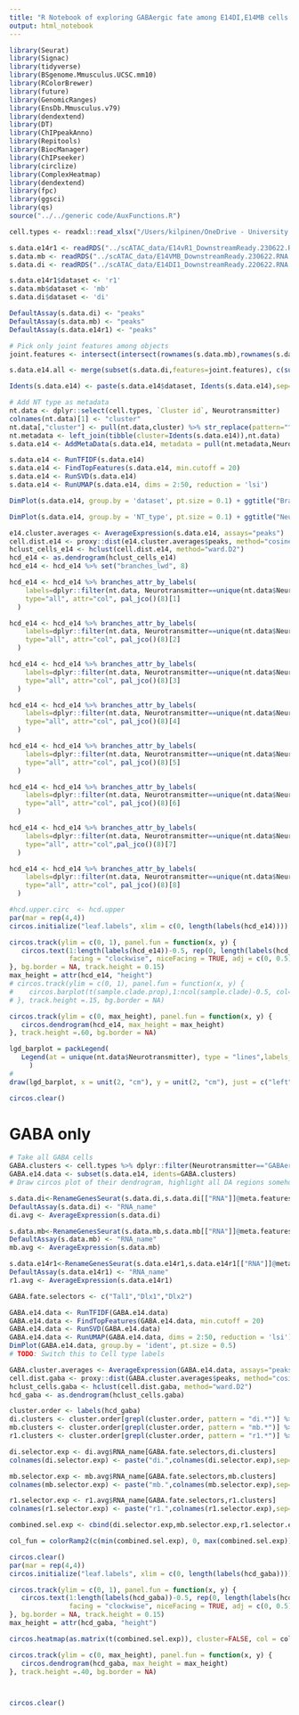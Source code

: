 ```yaml
---
title: "R Notebook of exploring GABAergic fate among E14DI,E14MB cells E14R1 cells"
output: html_notebook
---
```



```r
library(Seurat)
library(Signac)
library(tidyverse)
library(BSgenome.Mmusculus.UCSC.mm10)
library(RColorBrewer)
library(future)
library(GenomicRanges)
library(EnsDb.Mmusculus.v79)
library(dendextend)
library(DT)
library(ChIPpeakAnno)
library(Repitools)
library(BiocManager)
library(ChIPseeker)
library(circlize)
library(ComplexHeatmap)
library(dendextend)
library(fpc)
library(ggsci)
library(qs)
source("../../generic code/AuxFunctions.R")
```

```r
cell.types <- readxl::read_xlsx("/Users/kilpinen/OneDrive - University of Helsinki/Neuronal Feature Space/Cell types master table 280622 joint feature space.xlsx", sheet="cell types labels")
```


```r
s.data.e14r1 <- readRDS("../scATAC_data/E14vR1_DownstreamReady.230622.RNA.pos.idents.Rds")
s.data.mb <- readRDS("../scATAC_data/E14VMB_DownstreamReady.230622.RNA.pos.idents.Rds")
s.data.di <- readRDS("../scATAC_data/E14DI1_DownstreamReady.220622.RNA.pos.idents.Rds")
```

```r
s.data.e14r1$dataset <- 'r1'
s.data.mb$dataset <- 'mb'
s.data.di$dataset <- 'di'

DefaultAssay(s.data.di) <- "peaks"
DefaultAssay(s.data.mb) <- "peaks"
DefaultAssay(s.data.e14r1) <- "peaks"

# Pick only joint features among objects
joint.features <- intersect(intersect(rownames(s.data.mb),rownames(s.data.di)),rownames(s.data.e14r1))

s.data.e14.all <- merge(subset(s.data.di,features=joint.features), c(subset(s.data.mb, features=joint.features),subset(s.data.e14r1, features=joint.features)), add.cell.ids=c("di","mb","r1"), merge.data=TRUE)

Idents(s.data.e14) <- paste(s.data.e14$dataset, Idents(s.data.e14),sep=".")

# Add NT type as metadata
nt.data <- dplyr::select(cell.types, `Cluster id`, Neurotransmitter)
colnames(nt.data)[1] <- "cluster"
nt.data[,"cluster"] <- pull(nt.data,cluster) %>% str_replace(pattern="^e14","")
nt.metadata <- left_join(tibble(cluster=Idents(s.data.e14)),nt.data)
s.data.e14 <- AddMetaData(s.data.e14, metadata = pull(nt.metadata,Neurotransmitter), col.name = "NT_type")
```

```r
s.data.e14 <- RunTFIDF(s.data.e14)
s.data.e14 <- FindTopFeatures(s.data.e14, min.cutoff = 20)
s.data.e14 <- RunSVD(s.data.e14)
s.data.e14 <- RunUMAP(s.data.e14, dims = 2:50, reduction = 'lsi')
```

```r
DimPlot(s.data.e14, group.by = 'dataset', pt.size = 0.1) + ggtitle("Brain region")
```

```r
DimPlot(s.data.e14, group.by = 'NT_type', pt.size = 0.1) + ggtitle("Neurotransmitter type")
```

```r
e14.cluster.averages <- AverageExpression(s.data.e14, assays="peaks")
cell.dist.e14 <- proxy::dist(e14.cluster.averages$peaks, method="cosine", by_rows=FALSE)
hclust_cells_e14 <- hclust(cell.dist.e14, method="ward.D2")
hcd_e14 <- as.dendrogram(hclust_cells_e14)
hcd_e14 <- hcd_e14 %>% set("branches_lwd", 8)

hcd_e14 <- hcd_e14 %>% branches_attr_by_labels(
    labels=dplyr::filter(nt.data, Neurotransmitter==unique(nt.data$Neurotransmitter)[1] & !grepl(nt.data$cluster, pattern="^e12")) %>% pull(cluster),
    type="all", attr="col", pal_jco()(8)[1]
  )

hcd_e14 <- hcd_e14 %>% branches_attr_by_labels(
    labels=dplyr::filter(nt.data, Neurotransmitter==unique(nt.data$Neurotransmitter)[2] & !grepl(nt.data$cluster, pattern="^e12")) %>% pull(cluster),
    type="all", attr="col", pal_jco()(8)[2]
  )

hcd_e14 <- hcd_e14 %>% branches_attr_by_labels(
    labels=dplyr::filter(nt.data, Neurotransmitter==unique(nt.data$Neurotransmitter)[3] & !grepl(nt.data$cluster, pattern="^e12")) %>% pull(cluster),
    type="all", attr="col", pal_jco()(8)[3]
  )

hcd_e14 <- hcd_e14 %>% branches_attr_by_labels(
    labels=dplyr::filter(nt.data, Neurotransmitter==unique(nt.data$Neurotransmitter)[4] & !grepl(nt.data$cluster, pattern="^e12")) %>% pull(cluster),
    type="all", attr="col", pal_jco()(8)[4]
  )

hcd_e14 <- hcd_e14 %>% branches_attr_by_labels(
    labels=dplyr::filter(nt.data, Neurotransmitter==unique(nt.data$Neurotransmitter)[5] & !grepl(nt.data$cluster, pattern="^e12")) %>% pull(cluster),
    type="all", attr="col", pal_jco()(8)[5]
  )

hcd_e14 <- hcd_e14 %>% branches_attr_by_labels(
    labels=dplyr::filter(nt.data, Neurotransmitter==unique(nt.data$Neurotransmitter)[6] & !grepl(nt.data$cluster, pattern="^e12")) %>% pull(cluster),
    type="all", attr="col", pal_jco()(8)[6]
  )

hcd_e14 <- hcd_e14 %>% branches_attr_by_labels(
    labels=dplyr::filter(nt.data, Neurotransmitter==unique(nt.data$Neurotransmitter)[7] & !grepl(nt.data$cluster, pattern="^e12")) %>% pull(cluster),
    type="all", attr="col",pal_jco()(8)[7]
  )

hcd_e14 <- hcd_e14 %>% branches_attr_by_labels(
    labels=dplyr::filter(nt.data, Neurotransmitter==unique(nt.data$Neurotransmitter)[8] & !grepl(nt.data$cluster, pattern="^e12")) %>% pull(cluster),
    type="all", attr="col", pal_jco()(8)[8]
  )
```


```r
#hcd.upper.circ  <- hcd.upper
par(mar = rep(4,4))
circos.initialize("leaf.labels", xlim = c(0, length(labels(hcd_e14))))

circos.track(ylim = c(0, 1), panel.fun = function(x, y) {
   circos.text(1:length(labels(hcd_e14))-0.5, rep(0, length(labels(hcd_e14))), labels(hcd_e14), col = labels_colors(hcd_e14),
               facing = "clockwise", niceFacing = TRUE, adj = c(0, 0.5), cex=3)
}, bg.border = NA, track.height = 0.15)
max_height = attr(hcd_e14, "height")
# circos.track(ylim = c(0, 1), panel.fun = function(x, y) {
#    circos.barplot(t(sample.clade.prop),1:ncol(sample.clade)-0.5, col=pal_jco()(4))
# }, track.height =.15, bg.border = NA)

circos.track(ylim = c(0, max_height), panel.fun = function(x, y) {
   circos.dendrogram(hcd_e14, max_height = max_height)
}, track.height =.60, bg.border = NA)

lgd_barplot = packLegend(
   Legend(at = unique(nt.data$Neurotransmitter), type = "lines",labels_gp = gpar(col = "black", cex = 2), legend_gp = gpar(col=pal_jco()(8), lwd = 8), title_position = "topleft", title_gp = gpar(cex = 2), title = "Neurotransmitter type", size = unit(4, "mm"))
     )
# 
draw(lgd_barplot, x = unit(2, "cm"), y = unit(2, "cm"), just = c("left", "bottom"))

circos.clear()
```

# GABA only

```r
# Take all GABA cells
GABA.clusters <- cell.types %>% dplyr::filter(Neurotransmitter=="GABAergic neurons" & `Brain region` %in% c("DI","MB","R1")) %>% pull(`Cluster id`) %>% str_replace(pattern="^e14","")
GABA.e14.data <- subset(s.data.e14, idents=GABA.clusters)
# Draw circos plot of their dendrogram, highlight all DA regions somehow
```

```r
s.data.di<-RenameGenesSeurat(s.data.di,s.data.di[["RNA"]]@meta.features[,1])
DefaultAssay(s.data.di) <- "RNA_name"
di.avg <- AverageExpression(s.data.di)

s.data.mb<-RenameGenesSeurat(s.data.mb,s.data.mb[["RNA"]]@meta.features[,1])
DefaultAssay(s.data.mb) <- "RNA_name"
mb.avg <- AverageExpression(s.data.mb)

s.data.e14r1<-RenameGenesSeurat(s.data.e14r1,s.data.e14r1[["RNA"]]@meta.features[,1])
DefaultAssay(s.data.e14r1) <- "RNA_name"
r1.avg <- AverageExpression(s.data.e14r1)

GABA.fate.selectors <- c("Tal1","Dlx1","Dlx2")
```


```r
GABA.e14.data <- RunTFIDF(GABA.e14.data)
GABA.e14.data <- FindTopFeatures(GABA.e14.data, min.cutoff = 20)
GABA.e14.data <- RunSVD(GABA.e14.data)
GABA.e14.data <- RunUMAP(GABA.e14.data, dims = 2:50, reduction = 'lsi')
DimPlot(GABA.e14.data, group.by = 'ident', pt.size = 0.5)
# TODO: Switch this to Cell type labels
```

```r
GABA.cluster.averages <- AverageExpression(GABA.e14.data, assays="peaks")
cell.dist.gaba <- proxy::dist(GABA.cluster.averages$peaks, method="cosine", by_rows=FALSE)
hclust_cells.gaba <- hclust(cell.dist.gaba, method="ward.D2")
hcd_gaba <- as.dendrogram(hclust_cells.gaba)
```

```r
cluster.order <- labels(hcd_gaba)
di.clusters <- cluster.order[grepl(cluster.order, pattern = "di.*")] %>% str_remove("di.") %>% as.numeric()
mb.clusters <- cluster.order[grepl(cluster.order, pattern = "mb.*")] %>% str_remove("mb.") %>% as.numeric()
r1.clusters <- cluster.order[grepl(cluster.order, pattern = "r1.*")] %>% str_remove("r1.") %>% as.numeric()

di.selector.exp <- di.avg$RNA_name[GABA.fate.selectors,di.clusters]
colnames(di.selector.exp) <- paste("di.",colnames(di.selector.exp),sep="")

mb.selector.exp <- mb.avg$RNA_name[GABA.fate.selectors,mb.clusters]
colnames(mb.selector.exp) <- paste("mb.",colnames(mb.selector.exp),sep="")

r1.selector.exp <- r1.avg$RNA_name[GABA.fate.selectors,r1.clusters]
colnames(r1.selector.exp) <- paste("r1.",colnames(r1.selector.exp),sep="")

combined.sel.exp <- cbind(di.selector.exp,mb.selector.exp,r1.selector.exp)[,cluster.order]

col_fun = colorRamp2(c(min(combined.sel.exp), 0, max(combined.sel.exp)), c("red", "white", "green"))
```


```r
circos.clear()
par(mar = rep(4,4))
circos.initialize("leaf.labels", xlim = c(0, length(labels(hcd_gaba))))

circos.track(ylim = c(0, 1), panel.fun = function(x, y) {
   circos.text(1:length(labels(hcd_gaba))-0.5, rep(0, length(labels(hcd_gaba))), labels(hcd_gaba), col = labels_colors(hcd_gaba),
               facing = "clockwise", niceFacing = TRUE, adj = c(0, 0.5), cex=1)
}, bg.border = NA, track.height = 0.15)
max_height = attr(hcd_gaba, "height")

circos.heatmap(as.matrix(t(combined.sel.exp)), cluster=FALSE, col = col_fun,  dend.side="none")

circos.track(ylim = c(0, max_height), panel.fun = function(x, y) {
   circos.dendrogram(hcd_gaba, max_height = max_height)
}, track.height =.40, bg.border = NA)



circos.clear()

```

